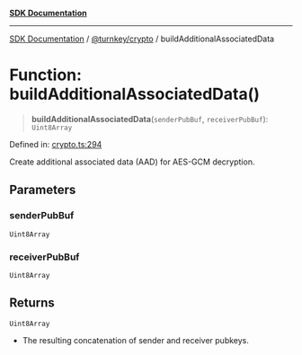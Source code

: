 [**SDK Documentation**](../../../README.mdx)

***

[SDK Documentation](../../../packages.mdx) / [@turnkey/crypto](../README.mdx) / buildAdditionalAssociatedData

# Function: buildAdditionalAssociatedData()

> **buildAdditionalAssociatedData**(`senderPubBuf`, `receiverPubBuf`): `Uint8Array`

Defined in: [crypto.ts:294](https://github.com/tkhq/sdk/blob/e1b1a69bdd608320aaf03cc2dbbf68dc0c52b28d/packages/crypto/src/crypto.ts#L294)

Create additional associated data (AAD) for AES-GCM decryption.

## Parameters

### senderPubBuf

`Uint8Array`

### receiverPubBuf

`Uint8Array`

## Returns

`Uint8Array`

- The resulting concatenation of sender and receiver pubkeys.
